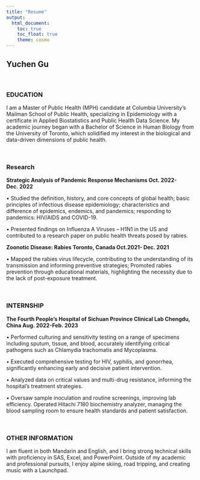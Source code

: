 ```yaml
---
title: "Resume"
output: 
  html_document:
    toc: true
    toc_float: true
    theme: cosmo
---
```


## Yuchen Gu
<br>

### EDUCATION
I am a Master of Public Health (MPH) candidate at Columbia University’s Mailman School of Public Health, specializing in Epidemiology with a certificate in Applied Biostatistics and Public Health Data Science. My academic journey began with a Bachelor of Science in Human Biology from the University of Toronto, which solidified my interest in the biological and data-driven dimensions of public health.

<br>

### Research
**Strategic Analysis of Pandemic Response Mechanisms Oct. 2022- Dec. 2022**

  • Studied the definition, history, and core concepts of global health; basic principles of infectious disease epidemiology;             characteristics and difference of epidemics, endemics, and pandemics; responding to pandemics: HIV/AIDS and COVID-19.

  • Presented findings on Influenza A Viruses – H1N1 in the US and contributed to a research paper on public health threats posed by rabies.

**Zoonotic Disease: Rabies   Toronto, Canada  Oct.2021- Dec. 2021**

•	Mapped the rabies virus lifecycle, contributing to the understanding of its transmission and informing preventive strategies; Promoted rabies prevention through educational materials, highlighting the necessity due to the lack of post-exposure treatment.

<br>

### INTERNSHIP
**The Fourth People’s Hospital of Sichuan Province  Clinical Lab  Chengdu, China Aug. 2022-Feb. 2023**

•	Performed culturing and sensitivity testing on a range of specimens including sputum, tissue, and blood, accurately identifying critical pathogens such as Chlamydia trachomatis and Mycoplasma.

•	Executed comprehensive testing for HIV, syphilis, and gonorrhea, significantly enhancing early and decisive patient intervention.

•	Analyzed data on critical values and multi-drug resistance, informing the hospital’s treatment strategies.

•	Oversaw sample inoculation and routine screenings, improving lab efficiency. Operated Hitachi 7180 biochemistry analyzer, managing the blood sampling room to ensure health standards and patient satisfaction.

<br>

### OTHER INFORMATION
I am fluent in both Mandarin and English, and I bring strong technical skills with proficiency in SAS, Excel, and PowerPoint. Outside of my academic and professional pursuits, I enjoy alpine skiing, road tripping, and creating music with a Launchpad.

